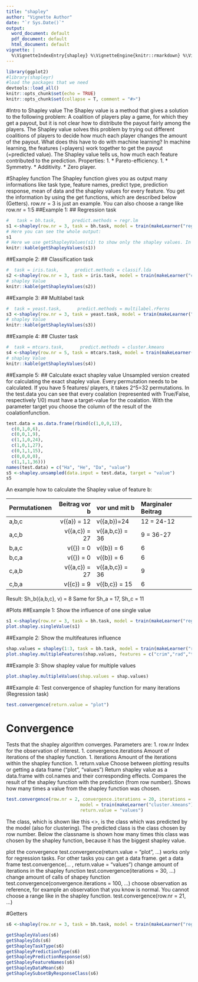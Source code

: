 ```yaml
---
title: "shapley"
author: "Vignette Author"
date: "`r Sys.Date()`"
output:
  word_document: default
  pdf_document: default
  html_document: default
vignette: |
  %\VignetteIndexEntry{shapley} %\VignetteEngine{knitr::rmarkdown} %\VignetteEncoding{UTF-8}
---
```


```r
library(ggplot2)
#library(shapleyr)
#load the packages that we need
devtools::load_all()
knitr::opts_chunk$set(echo = TRUE)
knitr::opts_chunk$set(collapse = T, comment = "#>")
```

#Intro to Shapley value
The Shapley value is a method that gives a solution to the following problem: A coalition of players play a game, for which they get a payout, but it is not clear how to distribute the payout fairly among the players. The Shapley value solves this problem by trying out different coalitions of players to decide how much each player changes the amount of the payout. 
What does this have to do with machine learning? In machine learning, the features (=players) work together to get the payout (=predicted value). The Shapley value tells us, how much each feature contributed to the prediction.
Properties:
1.  * Pareto-efficiency.
1.  * Symmetry.
  * Additivity.
  * Zero player.

#Shapley function
The Shapley function gives you as output many informations like task type, feature names, predict type, prediction response, mean of data and the shapley values for every feature. You get the information by using the get functions, which are described below (Getters).
row.nr = 3 is just an example. You can also choose a range like row.nr = 1:5
##Example 1: 
## Regression task
```r
#   task = bh.task,      predict.methods = regr.lm
s1 <-shapley(row.nr = 3, task = bh.task, model = train(makeLearner("regr.lm"), bh.task))
# Here you can see the whole output:
s1
# Here we use getShapleyValues(s1) to show only the shapley values. In the following examples we show only the shapley values. 
knitr::kable(getShapleyValues(s1))
```

##Example 2:
## Classification task
```r
#  task = iris.task,      predict.methods = classif.lda
s2 <-shapley(row.nr = 3, task = iris.task, model = train(makeLearner("classif.lda"), iris.task))
# shapley Value
knitr::kable(getShapleyValues(s2))
```

##Example 3:
## Multilabel task
```r
#  task = yeast.task,      predict.methods = multilabel.rFerns
s3 <-shapley(row.nr = 3, task = yeast.task, model = train(makeLearner("multilabel.rFerns"), yeast.task))
# shapley Value
knitr::kable(getShapleyValues(s3))
```

##Example 4:
## Cluster task
```r
#  task = mtcars.task,      predict.methods = cluster.kmeans
s4 <-shapley(row.nr = 5, task = mtcars.task, model = train(makeLearner("cluster.kmeans"), mtcars.task))
# shapley Value
knitr::kable(getShapleyValues(s4))
```

##Example 5:
## Calculate exact shapley value
Unsampled version created for calculating the exact shapley value.
Every permutation needs to be calculated. If you have 5 features/ players, it takes 2^5=32 permutations. In the test.data you can see that every coalation (represented with True/False, respectively 1/0) must have a target-value for the coalation. With the parameter target you choose the column of the result of the coalationfunction.
```r
test.data = as.data.frame(rbind(c(1,0,0,12),
  c(0,1,0,6),
  c(0,0,1,9),
  c(1,1,0,24),
  c(1,0,1,27),
  c(0,1,1,15),
  c(0,0,0,0),
  c(1,1,1,36)))
names(test.data) = c("Ha", "He", "Da", "value")
s5 <-shapley.unsampled(data.input = test.data, target = "value")
s5
```

An example how to calculate the Shapley value of feature b:

Permutationen        Beitrag vor b     vor und mit b    Marginaler Beitrag
-------------       --------------     --------------   -------------------
        a,b,c       v({a}) = 12         v({a,b})=24              12 = 24-12
        a,c,b       v({a,c}) = 27       v({a,b,c}) = 36           9 = 36-27
        b,a,c       v({}) = 0           v({b}) = 6                6
        b,c,a       v({}) = 0           v({b}) = 6                6
        c,a,b       v({a,c}) = 27       v({a,b,c}) = 36           9
        c,b,a       v({c}) = 9          v({b,c}) = 15             6
-------------       --------------     --------------  --------------------
Result: Sh_b({a,b,c}, v) = 8
Same for Sh_a = 17, Sh_c = 11

#Plots
##Example 1: Show the influence of one single value
```r
s1 <-shapley(row.nr = 3, task = bh.task, model = train(makeLearner("regr.lm"), bh.task))
plot.shapley.singleValue(s1)
```
##Example 2: Show the multifeatures influence
```r
shap.values = shapley(1:3, task = bh.task, model = train(makeLearner("regr.lm"), bh.task))
plot.shapley.multipleFeatures(shap.values, features = c("crim","rad","tax","nox"))
```
##Example 3: Show shapley value for multiple values
```r
plot.shapley.multipleValues(shap.values = shap.values)
```
##Example 4: Test convergence of shapley function for many iterations (Regression task)
```r
test.convergence(return.value = "plot")
```

# Convergence
Tests that the shapley algorithm converges.
Parameters are: 
1.    row.nr                    Index for the observation of interest.
1.    convergence.iterations    Amount of iterations of the shapley function.
1.    iterations                Amount of the iterations within the shapley function.
1.    return.value              Choose between plotting results or getting a data frame ("plot", "values")
Return shapley value as a data.frame with col.names and their corresponding effects.
Compares the result of the shapley function with the prediction (from row number).
Shows how many times a value from the shapley function was chosen.
```r
test.convergence(row.nr = 2, convergence.iterations = 20, iterations = 20, task = mtcars.task,
                            model = train(makeLearner("cluster.kmeans"), mtcars.task),
                            return.value = "values")
```
The class, which is shown like this <<classname>>, is the class which was predicted by the model (also for clustering). The predicted class is the class chosen by row number. Below the classname is shown how many times this class was chosen by the shapley function, because it has the biggest shapley value.

plot the convergence
test.convergence(return.value = "plot", ...)
works only for regression tasks. For other tasks you can get a data frame.
get a data frame
test.convergence(... , return.value = "values")
change amount of iterations in the shapley function
test.convergence(iterations = 30, ...)
change amount of calls of shapey function
test.convergence(convergence.iterations = 100, ...)
choose observation as reference, for example an observation that you know is normal. You cannot choose a range like in the shapley function.
test.convergence(row.nr = 21, ...)
 
#Getters
```r
s6 <-shapley(row.nr = 3, task = bh.task, model = train(makeLearner("regr.lm"), bh.task))

getShapleyValues(s6)
getShapleyIds(s6)
getShapleyTaskType(s6)
getShapleyPredictionType(s6)
getShapleyPredictionResponse(s6)
getShapleyFeatureNames(s6)
getShapleyDataMean(s6)
getShapleySubsetByResponseClass(s6)
```
 


